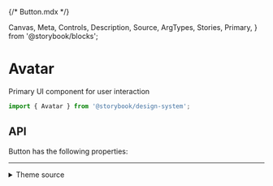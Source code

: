 {/* Button.mdx */}

  Canvas,
  Meta,
  Controls,
  Description,
  Source,
  ArgTypes,
  Stories,
  Primary,
} from '@storybook/blocks';


<Meta of={AvatarStories} />

# Avatar

Primary UI component for user interaction

```js
import { Avatar } from '@storybook/design-system';
```

<Primary />

## API

Button has the following properties:

<Controls />

<Stories includePrimary={false} />

<hr />

<details>
<summary>Theme source</summary>

<Source dark language='jsx' code={ThemeFile} />
</details>
